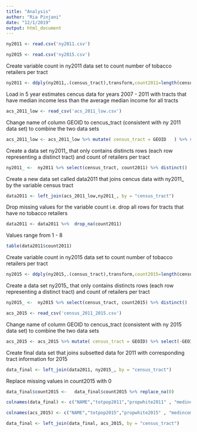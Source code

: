 ```yaml
---
title: "Analysis"
author: "Ria Pinjani"
date: "12/1/2019"
output: html_document
---
```




```r
ny2011 <- read.csv('ny2011.csv')
```

```r
ny2015 <- read.csv('ny2015.csv')
```



Create variable count in  ny2011 data set to count number of tobacco retailers per tract

```r
ny2011 <- ddply(ny2011,.(census_tract),transform,count2011=length(census_tract))
```

Load in 5 year estimates cencus data for years 2007 - 2011 with tracts that have median income less than the average median income for all tracts


```r
acs_2011_low <- read_csv('acs_2011_low.csv')
```

Change name of column GEOID to cencus_tract (consistent with ny 2011 data set) to combine the two data sets

```r
acs_2011_low <- acs_2011_low %>% mutate( census_tract = GEOID   ) %>% select(-GEOID)
```




Create a data set ny2011_ that only contains distincts rows (each row representing a distinct tract) and count of retailers per tract

```r
ny2011_ <-  ny2011 %>% select(census_tract, count2011) %>% distinct()
```




Create a new data set called data2011 that joins cencus data with ny2011_ by the variable census tract

```r
data2011 <- left_join(acs_2011_low,ny2011_, by = "census_tract")

```




Drop missing values for the variable count i.e. drop all rows for tracts that have no tobacco retailers

```r
data2011 <- data2011 %>%  drop_na(count2011)
```

Values range from 1 - 8

```r
table(data2011$count2011)
```



Create variable count in  ny2015 data set to count number of tobacco retailers per tract

```r
ny2015 <- ddply(ny2015,.(census_tract),transform,count2015=length(census_tract))
```


Create a data set ny2015_ that only contains distincts rows (each row representing a distinct tract) and count of retailers per tract

```r
ny2015_ <-  ny2015 %>% select(census_tract, count2015) %>% distinct()
```


```r
acs_2015 <- read_csv('census_2011_2015.csv')
```


Change name of column GEOID to cencus_tract (consistent with ny 2015 data set) to combine the two data sets

```r
acs_2015 <- acs_2015 %>% mutate( census_tract = GEOID) %>% select(-GEOID)
```

Create final data set that joins subsetted data for 2011 with corresponding tract information for 2015

```r
data_final <- left_join(data2011, ny2015_, by = "census_tract")
```

Replace missing values in count2015 with 0

```r
data_final$count2015 <-   data_final$count2015 %>% replace_na(0)
```

```r
colnames(data_final) <- c("NAME","totpop2011","propwhite2011" , "medincome2011" , "propdegree2011",  "geometry" ,    "census_tract", "count2011", "count2015")
```


```r
colnames(acs_2015) <- c("NAME","totpop2015","propwhite2015" , "medincome2015" , "propdegree2015",  "geometry" ,    "census_tract")
```


```r
data_final <- left_join(data_final, acs_2015, by = "census_tract") 
```





